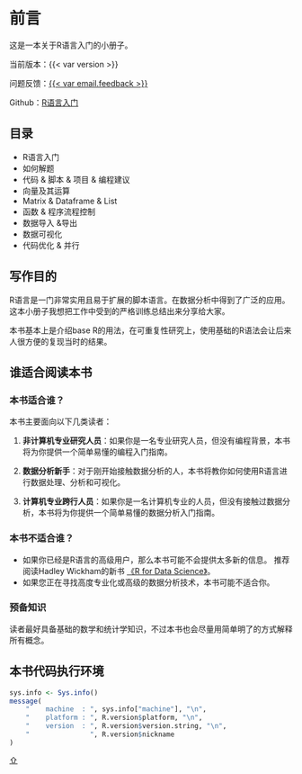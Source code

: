 # 前言 {.unnumbered}

<a name="header"></a>

这是一本关于R语言入门的小册子。

当前版本：{{< var version >}}

问题反馈：[{{< var email.feedback >}}](mailto:{{< var email.feedback >}}?subject=问题反馈)

Github：[R语言入门]({{< var address.git >}}){target="_blank"}


## 目录

* R语言入门
* 如何解题
* 代码 & 脚本 & 项目 & 编程建议
* 向量及其运算
* Matrix & Dataframe & List
* 函数 & 程序流程控制
* 数据导入 &导出
* 数据可视化
* 代码优化 & 并行

## 写作目的
R语言是一门非常实用且易于扩展的脚本语言。在数据分析中得到了广泛的应用。
这本小册子我想把工作中受到的严格训练总结出来分享给大家。

本书基本上是介绍base R的用法，在可重复性研究上，使用基础的R语法会让后来人很方便的复现当时的结果。

## 谁适合阅读本书

### 本书适合谁？
本书主要面向以下几类读者：

(@) **非计算机专业研究人员**：如果你是一名专业研究人员，但没有编程背景，本书将为你提供一个简单易懂的编程入门指南。

(@) **数据分析新手**：对于刚开始接触数据分析的人，本书将教你如何使用R语言进行数据处理、分析和可视化。

(@) **计算机专业跨行人员**：如果你是一名计算机专业的人员，但没有接触过数据分析，本书将为你提供一个简单易懂的数据分析入门指南。

### 本书不适合谁？

- 如果你已经是R语言的高级用户，那么本书可能不会提供太多新的信息。
推荐阅读Hadley Wickham的新书 [《R for Data Science》](https://r4ds.hadley.nz/){target="_blank"}。
- 如果您正在寻找高度专业化或高级的数据分析技术，本书可能不适合你。

### 预备知识

读者最好具备基础的数学和统计学知识，不过本书也会尽量用简单明了的方式解释所有概念。



## 本书代码执行环境
```r
sys.info <- Sys.info()
message(
    "    machine  : ", sys.info["machine"], "\n",
    "    platform : ", R.version$platform, "\n",
    "    version  : ", R.version$version.string, "\n",
    "               ", R.version$nickname
)
```
[⇧](#header)